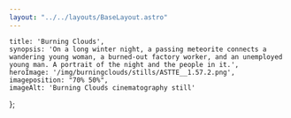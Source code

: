 ```yaml
---
layout: "../../layouts/BaseLayout.astro"
---
```

    title: 'Burning Clouds',
    synopsis: 'On a long winter night, a passing meteorite connects a wandering young woman, a burned-out factory worker, and an unemployed young man. A portrait of the night and the people in it.',
    heroImage: '/img/burningclouds/stills/ASTTE__1.57.2.png',
    imageposition: "70% 50%",
    imageAlt: 'Burning Clouds cinematography still'
};

<ProjectHero title={meta.title} synopsis={meta.synopsis} heroImage={meta.heroImage} alt={meta.imageAlt} imageposition={meta.imageposition} />

<section class="hero">
    <div class="hero-content" data-te-lightbox-init>  
        <ContentPicture image="/img/burningclouds/stills/ASTTE__1.68.1.png" alt={meta.imageAlt} />
    </div>
</section>

<section class="hero" >
    <div id="credits" class="hero-content grid grid-cols-2 gap-2 text-base-200" data-aos="fade-up" data-aos-duration="600">            
        <CreditsItem crewfunction="Director" crewname="Yentl de Baets" />
        <CreditsItem crewfunction="Cast" crewname="Melody van Gompel" />
        <CreditsItem crewfunction="" crewname="Karam Asoos" />
        <CreditsItem crewfunction="" crewname="Youri Dirckx" />
        <CreditsItem crewfunction="Assistant Director" crewname="Nicole Tegelaars" />
        <CreditsItem crewfunction="" crewname="Frank van den Bogaart" />
        <CreditsItem crewfunction="" crewname="Jules Mathôt" />
        <CreditsItem crewfunction="Cinematographer" crewname="Victor Maes" />
        <CreditsItem crewfunction="1st Assistant Camera" crewname="Jan Willem Rouwhorst" />
        <CreditsItem crewfunction="" crewname="Michiel Lateur" />
        <CreditsItem crewfunction="" crewname="Robbe Vandekeere" />
        <CreditsItem crewfunction="2nd Assistant Camera" crewname="Rhomi Martens" />
        <CreditsItem crewfunction="" crewname="Nelle Verweirder" />
        <CreditsItem crewfunction="Gaffer" crewname="Wouter van Achte" />
        <CreditsItem crewfunction="Spark" crewname="Fenna Maas" />
        <CreditsItem crewfunction="VFX" crewname="Elke D'haese" />
        <CreditsItem crewfunction="Sound Recording" crewname="Lucas Magotteaux" />
        <CreditsItem crewfunction="" crewname="Warre van Ingelghem" />
        <CreditsItem crewfunction="Sound Editing" crewname="Michel Coquette" />
        <CreditsItem crewfunction="Sound Mix" crewname="Patrick Hubart" />
        <CreditsItem crewfunction="Music" crewname="Gone Icon" />
        <CreditsItem crewfunction="Art Director" crewname="Daphne Gort" />
        <CreditsItem crewfunction="Art Dresser" crewname="Martijn van de Wiele" />
        <CreditsItem crewfunction="Make-up" crewname="Marlies van Rompay" />
        <CreditsItem crewfunction="" crewname="Inez Kockelberg" />
        <CreditsItem crewfunction="Caretaker" crewname="Kurt de Baets" />
        <CreditsItem crewfunction="Covid Police" crewname="Cato Catteeuw" />
        <CreditsItem crewfunction="Camera equipment" crewname="Camalot Belgium" />
        <CreditsItem crewfunction="Lighting equipment" crewname="Lites" />
    </div>  
</section>

<section class="hero">
    <div class="hero-content" data-te-lightbox-init>  
        <ContentPicture image="/img/burningclouds/stills/ASTTE__1.5.2.png" alt={meta.imageAlt} />
    </div>
</section>

<section class="hero" >
    <div id="Festivals" class="hero-content grid grid-cols-2 gap-2 text-base-200" data-aos="fade-up" data-aos-duration="600">     
        <FestivalsItem festivalname="International Short Film Festival Leuven (BE)" heading="Festivals" />
        <FestivalsItem festivalname="FEST New Directors New Films Festival (PT)" heading="" />
        <FestivalsItem festivalname="BREEDBEELD Short Film Festival (BE)" heading="" />
        <FestivalsItem festivalname="Pune International Film Festival (IN)" heading="" />
        <FestivalsItem festivalname="SubTropical Independent Film Festival (TW)" heading="" />
        <FestivalsItem festivalname="SWIFF Impact Film Festival (US)" heading="" />
        <FestivalsItem festivalname="Rencontres Internationales Paris/Berlin (FR & DE)" heading="" />
        <FestivalsItem festivalname="Blow-up Film fest Chicago (US)" heading="" />
    </div>
</section>

<section class="hero">
    <div class="hero-content grid grid-cols-1 md:grid-cols-2 gap-3" data-te-lightbox-init>    
        <ContentPicture image="/img/burningclouds/stills/ASTTE__1.38.2.png" alt={meta.imageAlt} />
        <ContentPicture image="/img/burningclouds/stills/ASTTE__1.116.1.png" alt={meta.imageAlt} />
        <ContentPicture image="/img/burningclouds/stills/ASTTE__1.32.1.png" alt={meta.imageAlt} />
        <ContentPicture image="/img/burningclouds/stills/ASTTE__2.2.1.png" alt={meta.imageAlt} />
        <ContentPicture image="/img/burningclouds/stills/ASTTE__1.42.1.png" alt={meta.imageAlt} />
        <ContentPicture image="/img/burningclouds/stills/ASTTE__1.47.1.png" alt={meta.imageAlt} />
        <ContentPicture image="/img/burningclouds/stills/ASTTE__1.58.1.png" alt={meta.imageAlt} />
        <ContentPicture image="/img/burningclouds/stills/ASTTE__1.40.1.png" alt={meta.imageAlt} />
        <ContentPicture image="/img/burningclouds/stills/ASTTE__1.98.1.png" alt={meta.imageAlt} />
        <ContentPicture image="/img/burningclouds/stills/ASTTE__1.101.1.png" alt={meta.imageAlt} />
    </div>
</section>


